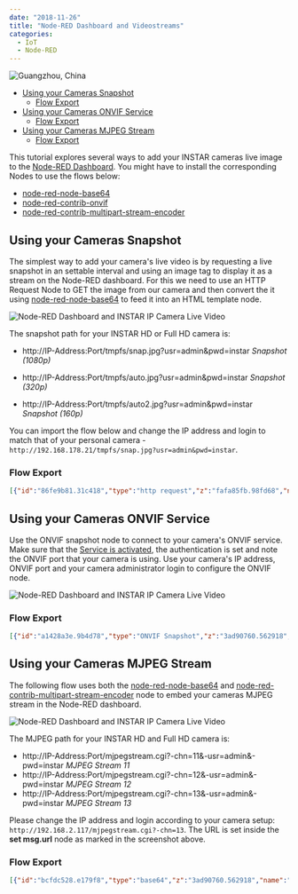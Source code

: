 ```yaml
---
date: "2018-11-26"
title: "Node-RED Dashboard and Videostreams"
categories:
  - IoT
  - Node-RED
---
```


![Guangzhou, China](./photo-kt456d_645dhfh6dgjkhg4_d.jpg)


<!-- TOC -->

- [Using your Cameras Snapshot](#using-your-cameras-snapshot)
    - [Flow Export](#flow-export)
- [Using your Cameras ONVIF Service](#using-your-cameras-onvif-service)
    - [Flow Export](#flow-export-1)
- [Using your Cameras MJPEG Stream](#using-your-cameras-mjpeg-stream)
    - [Flow Export](#flow-export-2)

<!-- /TOC -->


This tutorial explores several ways to add your INSTAR cameras live image to the [Node-RED Dashboard](https://flows.nodered.org/node/node-red-dashboard). You might have to install the corresponding Nodes to use the flows below:


* [node-red-node-base64](https://flows.nodered.org/node/node-red-node-base64)
* [node-red-contrib-onvif](https://flows.nodered.org/node/node-red-contrib-onvif)
* [node-red-contrib-multipart-stream-encoder](https://flows.nodered.org/node/node-red-contrib-multipart-stream-encoder)



## Using your Cameras Snapshot

The simplest way to add your camera's live video is by requesting a live snapshot in an settable interval and using an image tag to display it as a stream on the Node-RED dashboard. For this we need to use an HTTP Request Node to GET the image from our camera and then convert the it using [node-red-node-base64](https://flows.nodered.org/node/node-red-node-base64) to feed it into an HTML template node.

![Node-RED Dashboard and INSTAR IP Camera Live Video](./Node-RED_INSTAR_Camera_Live_Video_01.png)


The snapshot path for your INSTAR HD or Full HD camera is:

* http://IP-Address:Port/tmpfs/snap.jpg?usr=admin&pwd=instar
_Snapshot (1080p)_

* http://IP-Address:Port/tmpfs/auto.jpg?usr=admin&pwd=instar
_Snapshot (320p)_

* http://IP-Address:Port/tmpfs/auto2.jpg?usr=admin&pwd=instar
_Snapshot (160p)_


You can import the flow below and change the IP address and login to match that of your personal camera - `http://192.168.178.21/tmpfs/snap.jpg?usr=admin&pwd=instar`.


### Flow Export

```json
[{"id":"86fe9b81.31c418","type":"http request","z":"fafa85fb.98fd68","name":"","method":"GET","ret":"bin","paytoqs":false,"url":"http://192.168.178.21/tmpfs/snap.jpg?usr=admin&pwd=instar","tls":"","proxy":"","authType":"","x":265,"y":343,"wires":[["4068ec45.05b034"]]},{"id":"54d0ea94.c1b9a4","type":"ui_template","z":"fafa85fb.98fd68","group":"73b331f4.a8bda","name":"Display image","order":1,"width":"6","height":"6","format":"\n<img alt=\"HTTP Snap\" src=\"data:image/jpg;base64,{{msg.payload}}\" />\n","storeOutMessages":true,"fwdInMessages":true,"templateScope":"local","x":575.3645515441895,"y":343.6041603088379,"wires":[[]]},{"id":"4068ec45.05b034","type":"base64","z":"fafa85fb.98fd68","name":"","action":"","property":"payload","x":415,"y":343,"wires":[["54d0ea94.c1b9a4"]]},{"id":"3fa57e6a.6819f2","type":"inject","z":"fafa85fb.98fd68","name":"","topic":"","payload":"","payloadType":"date","repeat":"","crontab":"","once":false,"onceDelay":0.1,"x":115,"y":343,"wires":[["86fe9b81.31c418"]]},{"id":"73b331f4.a8bda","type":"ui_group","z":"","name":"HTTP Snap","tab":"d75e440d.a22678","disp":true,"width":"6","collapse":false},{"id":"d75e440d.a22678","type":"ui_tab","z":"fafa85fb.98fd68","name":"Cameras","icon":"camera_alt","order":2}]
```



## Using your Cameras ONVIF Service


Use the ONVIF snapshot node to connect to your camera's ONVIF service. Make sure that the [Service is activated](/Web_User_Interface/1080p_Series/Network/ONVIF/), the authentication is set and note the ONVIF port that your camera is using. Use your camera's IP address, ONVIF port and your camera administrator login to configure the ONVIF node.


![Node-RED Dashboard and INSTAR IP Camera Live Video](./Node-RED_INSTAR_Camera_Live_Video_02.png)


### Flow Export

```json
[{"id":"a1428a3e.9b4d78","type":"ONVIF Snapshot","z":"3ad90760.562918","name":"ONVIF 9020","url":"http://192.168.2.165:8080/","interval":"30","username":"admin","password":"instar","active":false,"x":290,"y":183,"wires":[["5f85bc5d.988a14"]]},{"id":"5f85bc5d.988a14","type":"ui_template","z":"3ad90760.562918","group":"b51595ca.fcd178","name":"Display image","order":1,"width":"6","height":"6","format":"<img width=\"16\" height=\"16\" alt=\"9020 ONVIF\" src=\"{{msg.payload}}\" />\n","storeOutMessages":true,"fwdInMessages":true,"templateScope":"local","x":467,"y":183,"wires":[[]]},{"id":"b51595ca.fcd178","type":"ui_group","z":"fafa85fb.98fd68","name":"ONVIF","tab":"d75e440d.a22678","order":1,"disp":true,"width":"6","collapse":false},{"id":"d75e440d.a22678","type":"ui_tab","z":"fafa85fb.98fd68","name":"Cameras","icon":"camera_alt","order":2}]
```



## Using your Cameras MJPEG Stream


The following flow uses both the [node-red-node-base64](https://flows.nodered.org/node/node-red-node-base64) and [node-red-contrib-multipart-stream-encoder](https://flows.nodered.org/node/node-red-contrib-multipart-stream-encoder) node to embed your cameras MJPEG stream in the Node-RED dashboard.


![Node-RED Dashboard and INSTAR IP Camera Live Video](./Node-RED_INSTAR_Camera_Live_Video_03.png)


The MJPEG path for your INSTAR HD and Full HD camera is:


* http://IP-Address:Port/mjpegstream.cgi?-chn=11&-usr=admin&-pwd=instar
_MJPEG Stream 11_
* http://IP-Address:Port/mjpegstream.cgi?-chn=12&-usr=admin&-pwd=instar
_MJPEG Stream 12_
* http://IP-Address:Port/mjpegstream.cgi?-chn=13&-usr=admin&-pwd=instar
_MJPEG Stream 13_


Please change the IP address and login according to your camera setup: `http://192.168.2.117/mjpegstream.cgi?-chn=13`. The URL is set inside the __set msg.url__ node as marked in the screenshot above.


### Flow Export

```json
[{"id":"bcfdc528.e179f8","type":"base64","z":"3ad90760.562918","name":"Encode","action":"","property":"payload","x":900,"y":652,"wires":[["9ac64835.1ca948"]]},{"id":"9ac64835.1ca948","type":"ui_template","z":"3ad90760.562918","group":"9f4bace2.7b09a","name":"Display image","order":1,"width":"6","height":"6","format":"<img alt=\"stream test\" src=\"data:image/jpg;base64,{{msg.payload}}\" />\n","storeOutMessages":true,"fwdInMessages":true,"templateScope":"local","x":1063.256923675537,"y":652.4166660308838,"wires":[[]]},{"id":"58723502.20fb1c","type":"inject","z":"3ad90760.562918","name":"Start Stream","topic":"","payload":"","payloadType":"date","repeat":"","crontab":"","once":false,"onceDelay":"","x":280,"y":589,"wires":[["f3dc375f.005998"]]},{"id":"f3dc375f.005998","type":"change","z":"3ad90760.562918","name":"","rules":[{"t":"set","p":"url","pt":"msg","to":"http://192.168.2.117/mjpegstream.cgi?-chn=13","tot":"str"}],"action":"","property":"","from":"","to":"","reg":false,"x":466,"y":589,"wires":[["ac461010.24496"]]},{"id":"ac461010.24496","type":"multipart-decoder","z":"3ad90760.562918","name":"MJPEG Encoder","ret":"bin","url":"","tls":"","delay":"5","maximum":"10000000","blockSize":"1","x":720,"y":652,"wires":[["bcfdc528.e179f8"]]},{"id":"4821ba30.2f4374","type":"inject","z":"3ad90760.562918","name":"Pause stream","topic":"","payload":"true","payloadType":"bool","repeat":"","crontab":"","once":false,"x":279.00001525878906,"y":628,"wires":[["e32d48eb.0b1358"]]},{"id":"ffa25a37.8b6208","type":"inject","z":"3ad90760.562918","name":"Resume stream","topic":"","payload":"true","payloadType":"bool","repeat":"","crontab":"","once":false,"x":290,"y":668,"wires":[["8d2e7e10.68e59"]]},{"id":"69f879bd.8d8c38","type":"inject","z":"3ad90760.562918","name":"Stop stream","topic":"","payload":"true","payloadType":"bool","repeat":"","crontab":"","once":false,"x":279.00001525878906,"y":708,"wires":[["b9d3d5af.e7d4f8"]]},{"id":"e32d48eb.0b1358","type":"change","z":"3ad90760.562918","name":"","rules":[{"t":"set","p":"pause","pt":"msg","to":"payload","tot":"msg"}],"action":"","property":"","from":"","to":"","reg":false,"x":476.00001525878906,"y":628,"wires":[["ac461010.24496"]]},{"id":"8d2e7e10.68e59","type":"change","z":"3ad90760.562918","name":"","rules":[{"t":"set","p":"resume","pt":"msg","to":"payload","tot":"msg"}],"action":"","property":"","from":"","to":"","reg":false,"x":476.00001525878906,"y":668,"wires":[["ac461010.24496"]]},{"id":"b9d3d5af.e7d4f8","type":"change","z":"3ad90760.562918","name":"","rules":[{"t":"set","p":"stop","pt":"msg","to":"payload","tot":"msg"}],"action":"","property":"","from":"","to":"","reg":false,"x":466.00001525878906,"y":708,"wires":[["ac461010.24496"]]},{"id":"9f4bace2.7b09a","type":"ui_group","z":"","name":"MJPEG Encoder","tab":"d75e440d.a22678","disp":true,"width":"6","collapse":false},{"id":"d75e440d.a22678","type":"ui_tab","z":"fafa85fb.98fd68","name":"Cameras","icon":"camera_alt","order":2}]
```